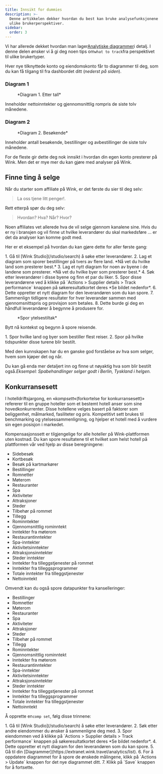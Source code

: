 ```yaml
---
title: Innsikt for dummies
description: >-
  Denne artikkelen dekker hvordan du best kan bruke analysefunksjonene våre fra
  ulike brukerperspektiver.
sidebar:
  order: 3
---
```


Vi har allerede dekket hvordan man lager[Analytiske diagrammer](/user/analytics/)i detalj. I denne delen ønsker vi å gi deg noen tips om`what to track`fra perspektivet til ulike brukertyper.

Hver nye tilknyttede konto og eiendomskonto får to diagrammer til deg, som du kan få tilgang til fra dashbordet ditt (*nederst på siden*).

### Diagram 1

<figure>
  <CloudinaryImage width="700" height="222" resize="scale" quality="best" alt="Etter tallene" src="academy/by-the-numbers" errorImage="noimage_opaque_nyrtl0.png" />

  <figcaption>*Diagram 1. Etter tall*</figcaption>
</figure>


Inneholder nettoinntekter og gjennomsnittlig rompris de siste tolv månedene.

### Diagram 2

<figure>
  <CloudinaryImage width="700" height="222" resize="scale" quality="best" alt="Besøkende" src="academy/visitors" errorImage="noimage_opaque_nyrtl0.png" />

  <figcaption>*Diagram 2. Besøkende*</figcaption>
</figure>


Inneholder antall besøkende, bestillinger og avbestillinger de siste tolv månedene.

For de fleste gir dette deg nok innsikt i hvordan din egen konto presterer på Wink. Men det er mye mer du kan gjøre med analyser på Wink.

## Finne ting å selge

Når du starter som affiliate på Wink, er det første du sier til deg selv:

> La oss tjene litt penger!.

Rett etterpå spør du deg selv:

> Hvordan? Hva? Når? Hvor?

Noen affiliates vet allerede hva de vil selge gjennom kanalene sine. Hvis du er ny i bransjen og vil finne ut hvilke leverandører du skal markedsføre ... er det da analyser kan komme godt med.

Her er et eksempel på hvordan du kan gjøre dette for aller første gang:

<Steps>
  1. Gå til [Wink Studio](/studio/search) å søke etter leverandører.
  2. Lag et diagram som sporer bestillinger på tvers av flere land. *Nå vet du hvilke land som presterer best.*
  3. Lag et nytt diagram for noen av byene i de landene som presterer. *Nå vet du hvilke byer som presterer best.*
  4. Søk etter leverandører i disse byene og finn et par du liker.
  5. Spor disse leverandørene ved å klikke på `Actions > Supplier details > Track performance` knappen på søkeresultatkortet deres *Se bildet nedenfor*.
  6. Dette oppretter et nytt diagram for den leverandøren som du kan spore.
  7. Sammenlign tidligere resultater for hver leverandør sammen med gjennomsnittspris og provisjon som betales.
  8. Dette burde gi deg en håndfull leverandører å begynne å produsere for.
</Steps>


<figure>
  <CloudinaryImage width="350" height="190" resize="scale" quality="best" alt="Leverandørdetaljer" src="academy/supplier-details" errorImage="noimage_opaque_nyrtl0.png" />

  <figcaption>*Spor ytelsestiltak*</figcaption>
</figure>


Bytt nå kontekst og begynn å spore reisende.

<Steps>
  1. Spor hvilke land og byer som bestiller flest reiser.
  2. Spor på hvilke tidspunkter disse turene blir bestilt.
</Steps>


Med den kunnskapen har du en ganske god forståelse av hva som selger, hvem som kjøper det og når.

Du kan gå enda mer detaljert inn og finne ut nøyaktig hva som blir bestilt også.*Eksempel: Spabehandlinger selger godt i Berlin, Tyskland i helgen.*

## Konkurransesett

I hotelldriftsjargong, en «*kompsett*«(forkortelse for konkurransesett)» refererer til en gruppe hoteller som et bestemt hotell anser som sine hovedkonkurrenter.
Disse hotellene velges basert på faktorer som beliggenhet, målmarked, fasiliteter og pris.
Kompetitivt sett brukes til benchmarking og ytelsessammenligning, og hjelper et hotell med å vurdere sin egen posisjon i markedet.

Kompensasjonssett er tilgjengelige for alle hoteller på Wink-plattformen uten kostnad. Du kan spore resultatene til et hvilket som helst hotell på plattformen vår ved hjelp av disse beregningene:

* Sidebesøk
* Kortbesøk
* Besøk på kartmarkører
* Bestillinger
* Romnetter
* Møterom
* Restauranter
* Spa
* Aktiviteter
* Attraksjoner
* Steder
* Tilbehør på rommet
* Tillegg
* Rominntekter
* Gjennomsnittlig rominntekt
* Inntekter fra møterom
* Restaurantinntekter
* Spa-inntekter
* Aktivitetsinntekter
* Attraksjonsinntekter
* Steder inntekter
* Inntekter fra tilleggstjenester på rommet
* Inntekter fra tilleggsprogrammer
* Totale inntekter fra tilleggstjenester
* Nettoinntekt

Omvendt kan du også spore datapunkter fra kanselleringer:

* Bestillinger
* Romnetter
* Møterom
* Restauranter
* Spa
* Aktiviteter
* Attraksjoner
* Steder
* Tilbehør på rommet
* Tillegg
* Rominntekter
* Gjennomsnittlig rominntekt
* Inntekter fra møterom
* Restaurantinntekter
* Spa-inntekter
* Aktivitetsinntekter
* Attraksjonsinntekter
* Steder inntekter
* Inntekter fra tilleggstjenester på rommet
* Inntekter fra tilleggsprogrammer
* Totale inntekter fra tilleggstjenester
* Nettoinntekt

Å opprette en`comp set`, følg disse trinnene:

<Steps>
  1. Gå til [Wink Studio](/studio/search) å søke etter leverandører.
  2. Søk etter andre eiendommer du ønsker å sammenligne deg med.
  3. Spor eiendommen ved å klikke på `Actions > Supplier details > Track performance` knappen på søkeresultatkortet deres *Se bildet nedenfor*.
  4. Dette oppretter et nytt diagram for den leverandøren som du kan spore.
  5. Gå til din [Diagrammer](https://extranet.wink.travel/analytics/list).
  6. For å oppdatere diagrammet for å spore de ønskede målingene, klikk på `Actions > Update` knappen for det nye diagrammet ditt.
  7. Klikk på `Save` knappen for å fortsette.
</Steps>

